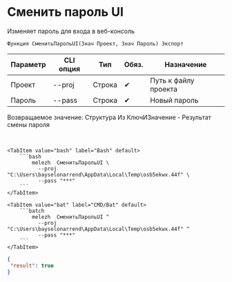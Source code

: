 ﻿---
sidebar_position: 6
description: Сменить пароль UI и другие функции для работы с Melezh в Открытом пакете интеграций - бесплатной open-source библиотеке интеграций для 1С:Предприятие 8, OneScript и CLI
keywords: [1C, 1С, 1С:Предприятие, 1С:Предприятие 8.3, API, Интеграция, Сервисы, Обмен, OneScript, CLI]
---


# Сменить пароль UI
 Изменяет пароль для входа в веб-консоль



`Функция СменитьПарольUI(Знач Проект, Знач Пароль) Экспорт`

  | Параметр | CLI опция | Тип | Обяз. | Назначение |
  |-|-|-|-|-|
  | Проект | --proj | Строка | &#x2714; | Путь к файлу проекта |
  | Пароль | --pass | Строка | &#x2714; | Новый пароль |

  
  Возвращаемое значение:   Структура Из КлючИЗначение - Результат смены пароля

<br/>



    

 <Tabs>
  
    <TabItem value="bash" label="Bash" default>
        ```bash
            melezh  СменитьПарольUI \
              --proj "C:\Users\bayselonarrend\AppData\Local\Temp\osb5ekwx.44f" \
              --pass "***"
        ```
    </TabItem>
  
    <TabItem value="bat" label="CMD/Bat" default>
        ```batch
            melezh  СменитьПарольUI ^
              --proj "C:\Users\bayselonarrend\AppData\Local\Temp\osb5ekwx.44f" ^
              --pass "***"
        ```
    </TabItem>
</Tabs>

```json title="Результат"
{
 "result": true
}
```
